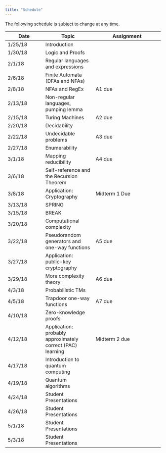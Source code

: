 ```yaml
---
title: "Schedule"
---
```

The following schedule is subject to change at any time.

| **Date** | **Topic**  | **Assignment** |
| ---------|------------|----------------|
| 1/25/18  | Introduction| |
| 1/30/18  | Logic and Proofs ||
| 2/1/18   | Regular languages and expressions ||
| 2/6/18   | Finite Automata (DFAs and NFAs) ||
| 2/8/18   | NFAs and RegEx | A1 due |
| 2/13/18  | Non-regular languages, pumping lemma ||
| 2/15/18  | Turing Machines | A2 due |
| 2/20/18  | Decidability ||
| 2/22/18  | Undecidable problems | A3 due |
| 2/27/18  | Enumerability ||
| 3/1/18   | Mapping reducibility | A4 due |
| 3/6/18   | Self-reference and the Recursion Theorem ||
| 3/8/18   | Application: Cryptography | Midterm 1 Due |
| 3/13/18  | SPRING ||
| 3/15/18  | BREAK ||
| 3/20/18  | Computational complexity ||
| 3/22/18  | Pseudorandom generators and one-way functions | A5 due |
| 3/27/18  | Application: public-key cryptography ||
| 3/29/18  | More complexity theory | A6 due |
| 4/3/18   | Probabilistic TMs ||
| 4/5/18   | Trapdoor one-way functions | A7 due |
| 4/10/18  | Zero-knowledge proofs ||
| 4/12/18  | Application: probably approximately correct (PAC) learning | Midterm 2 due |
| 4/17/18  | Introduction to quantum computing ||
| 4/19/18  | Quantum algorithms ||
| 4/24/18  | Student Presentations ||
| 4/26/18  | Student Presentations ||
| 5/1/18   | Student Presentations ||
| 5/3/18   | Student Presentations ||